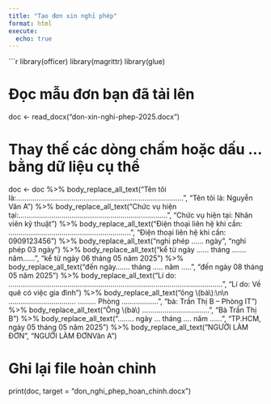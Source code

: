 ```yaml
---
title: "Tạo đơn xin nghỉ phép"
format: html
execute:
  echo: true
---
```


```r
library(officer)
library(magrittr)
library(glue)

# Đọc mẫu đơn bạn đã tải lên
doc <- read_docx("don-xin-nghi-phep-2025.docx")

# Thay thế các dòng chấm hoặc dấu ... bằng dữ liệu cụ thể
doc <- doc %>%
  body_replace_all_text("Tên tôi là:……………………………………………….………………………", "Tên tôi là: Nguyễn Văn A") %>%
  body_replace_all_text("Chức vụ hiện tại:……………………..….…….………………………………", "Chức vụ hiện tại: Nhân viên kỹ thuật") %>%
  body_replace_all_text("Điện thoại liên hệ khi cần: ………………….…………………..……………", "Điện thoại liên hệ khi cần: 0909123456") %>%
  body_replace_all_text("nghỉ phép ...... ngày", "nghỉ phép 03 ngày") %>%
  body_replace_all_text("kể từ ngày …... tháng ….... năm..….", "kể từ ngày 06 tháng 05 năm 2025") %>%
  body_replace_all_text("đến ngày….... tháng ….. năm …..", "đến ngày 08 tháng 05 năm 2025") %>%
  body_replace_all_text("Lí do: .........................................................................................................", "Lí do: Về quê có việc gia đình") %>%
  body_replace_all_text("ông \\(bà\\):\\n\\n …………………………… ……… Phòng ……………...", "bà: Trần Thị B – Phòng IT") %>%
  body_replace_all_text("Ông \\(bà\\) ……………………………", "Bà Trần Thị B") %>%
  body_replace_all_text("…….. ngày … tháng …. năm ……", "TP.HCM, ngày 05 tháng 05 năm 2025") %>%
  body_replace_all_text("NGƯỜI LÀM ĐƠN", "NGƯỜI LÀM ĐƠN\n\nNguyễn Văn A")

# Ghi lại file hoàn chỉnh
print(doc, target = "don_nghi_phep_hoan_chinh.docx")
